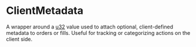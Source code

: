 # ClientMetadata

A wrapper around a [u32] value used to attach optional, client-defined metadata to orders or fills. Useful for tracking or categorizing actions on the client side.

[u32]: /types/u32
